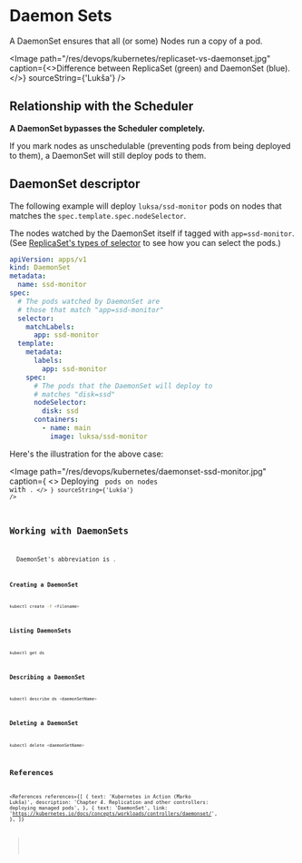 
# Daemon Sets

A DaemonSet ensures that all (or some) Nodes run a copy of a pod.

<Image
  path="/res/devops/kubernetes/replicaset-vs-daemonset.jpg"
  caption={<>Difference between ReplicaSet (green) and DaemonSet (blue).</>}
  sourceString={'Lukša'}
/>

## Relationship with the Scheduler

**A DaemonSet bypasses the Scheduler completely.**

If you mark nodes as unschedulable (preventing pods from being deployed to them), a DaemonSet will still deploy pods to them.

## DaemonSet descriptor

The following example will deploy `luksa/ssd-monitor` pods on nodes that matches the `spec.template.spec.nodeSelector`.

The nodes watched by the DaemonSet itself if tagged with `app=ssd-monitor`. (See [ReplicaSet's types of selector](/devops/kubernetes/concepts/replication-controller/replica-sets#type-of-selectors) to see how you can select the pods.)

```yaml
apiVersion: apps/v1
kind: DaemonSet
metadata:
  name: ssd-monitor
spec:
  # The pods watched by DaemonSet are
  # those that match "app=ssd-monitor"
  selector:
    matchLabels:
      app: ssd-monitor
  template:
    metadata:
      labels:
        app: ssd-monitor
    spec:
      # The pods that the DaemonSet will deploy to
      # matches "disk=ssd"
      nodeSelector:
        disk: ssd
      containers:
        - name: main
          image: luksa/ssd-monitor
```

Here's the illustration for the above case:

<Image
  path="/res/devops/kubernetes/daemonset-ssd-monitor.jpg"
  caption={
    <>
      Deploying <Code str="ssd-monitor" /> pods on nodes with <Code str="disk=ssd" />.
    </>
  }
  sourceString={'Lukša'}
/>

## Working with DaemonSets

<NoteBox type="info">
  DaemonSet's abbreviation is <Code str="ds" />.
</NoteBox>

### Creating a DaemonSet

```bash
kubectl create -f <filename>
```

### Listing DaemonSets

```bash
kubectl get ds
```

### Describing a DaemonSet

```bash
kubectl describe ds <daemonSetName>
```

### Deleting a DaemonSet

```bash
kubectl delete <daemonSetName>
```

## References

<References
  references={[
    {
      text: 'Kubernetes in Action (Marko Lukša)',
      description: 'Chapter 4. Replication and other controllers: deploying managed pods',
    },
    {
      text: 'DaemonSet',
      link: 'https://kubernetes.io/docs/concepts/workloads/controllers/daemonset/',
    },
  ]}
></References>
